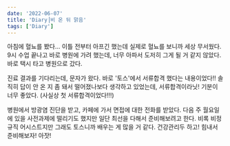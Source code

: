 ```yaml
---
date: '2022-06-07'
title: 'Diary⎟비 온 뒤 맑음'
tags: ['Diary']
---
```


아침에 혈뇨를 봤다... 이틀 전부터 아프긴 했는데 실제로 혈뇨를 보니까 세상 무서웠다. 
9시 수업 끝나고 바로 병원에 가려 했는데, 너무 아파서 도저히 그게 될 거 같지 않았다. 
바로 택시 타고 병원으로 갔다.

진료 결과를 기다리는데, 문자가 왔다.
바로 '토스'에서 서류합격 했다는 내용이었다!! 솔직히 답이 안 온 지 좀 돼서 떨어졌나보다
생각하고 있었는데, 서류합격이라닛! 기분이 너무 좋았다. (사실상 첫 서류합격이었다!!!)

병원에서 방광염 진단을 받고, 카페에 가서 면접에 대한 전화를 받았다.
다음 주 월요일에 있을 사전과제에 떨리기도 했지만 일단 최선을 다해서 준비해보려고 한다.
비록 비정규직 어시스트지만 그래도 토스니까 배우는 게 많을 거 같다.
건강관리두 하고! 힘내서 준비해보자! 아잣!